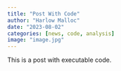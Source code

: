 ```yaml
---
title: "Post With Code"
author: "Harlow Malloc"
date: "2023-08-02"
categories: [news, code, analysis]
image: "image.jpg"
---
```


This is a post with executable code.
